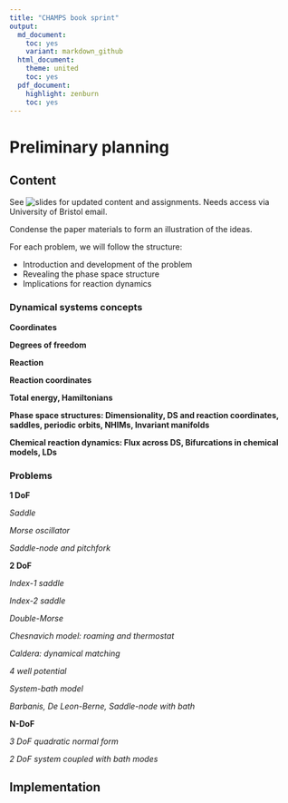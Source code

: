 ```yaml
---
title: "CHAMPS book sprint"
output:
  md_document:
    toc: yes
    variant: markdown_github
  html_document:
    theme: united
    toc: yes
  pdf_document:
    highlight: zenburn
    toc: yes
---
```

# Preliminary planning


## Content

See ![slides](https://uob-my.sharepoint.com/:p:/g/personal/ba13026_bristol_ac_uk/ETG_bPMtVuFMl7eluLLOuycB252nnnWuQsTDTHMFOBdSrQ?e=4%3afp08yE&at=9) for updated content and assignments. Needs access via University of Bristol email.

Condense the paper materials to form an illustration of the ideas.

For each problem, we will follow the structure:

* Introduction and development of the problem
* Revealing the phase space structure
* Implications for reaction dynamics

### Dynamical systems concepts

__Coordinates__

__Degrees of freedom__

__Reaction__

__Reaction coordinates__

__Total energy, Hamiltonians__

__Phase space structures: Dimensionality, DS and reaction coordinates, saddles, periodic orbits, NHIMs, Invariant manifolds__

__Chemical reaction dynamics: Flux across DS, Bifurcations in chemical models, LDs__

### Problems


__1 DoF__

_Saddle_

_Morse oscillator_

_Saddle-node and pitchfork_


__2 DoF__

_Index-1 saddle_

_Index-2 saddle_

_Double-Morse_

_Chesnavich model: roaming and thermostat_

_Caldera: dynamical matching_

_4 well potential_

_System-bath model_

_Barbanis, De Leon-Berne, Saddle-node with bath_


__N-DoF__

_3 DoF quadratic normal form_

_2 DoF system coupled with bath modes_



## Implementation




